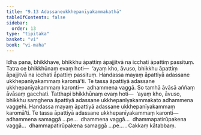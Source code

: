```yaml
---
title: "9.13 Adassaneukkhepanīyakammakathā"
tableOfContents: false
sidebar:
  order: 13
type: "tipitaka"
basket: "vi"
book: "vi-maha"
---
```



<DynamicBreadcrumb />

<Division number="415" book="vi-maha" e="ch" v="3" p="458">

<Paragraph number="1852" book="vi-maha">
Idha pana, bhikkhave, bhikkhu āpattiṃ āpajjitvā na icchati āpattiṃ passituṃ. Tatra ce bhikkhūnaṃ evaṃ hoti—  ‘ayaṃ kho, āvuso, bhikkhu āpattiṃ āpajjitvā na icchati āpattiṃ passituṃ. Handassa mayaṃ āpattiyā adassane ukkhepanīyakammaṃ karomā’ti. Te tassa āpattiyā adassane ukkhepanīyakammaṃ karonti—  adhammena vaggā. So tamhā āvāsā aññaṃ āvāsaṃ gacchati. Tatthapi bhikkhūnaṃ evaṃ hoti—  ‘ayaṃ kho, āvuso, bhikkhu saṃghena āpattiyā adassane ukkhepanīyakammakato adhammena vaggehi. Handassa mayaṃ āpattiyā adassane ukkhepanīyakammaṃ karomā’ti. Te tassa āpattiyā adassane ukkhepanīyakammaṃ karonti—  adhammena samaggā …pe…  dhammena vaggā…  dhammapatirūpakena vaggā…  dhammapatirūpakena samaggā …pe… .

</Paragraph>
</Division>

<Paragraph number="1853" type="center" book="vi-maha">
Cakkaṃ kātabbaṃ.
</Paragraph>